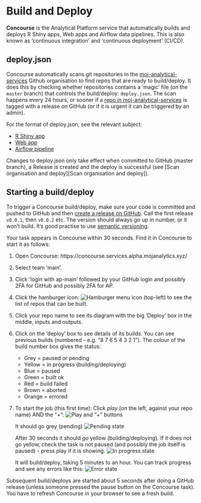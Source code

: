 # Build and Deploy {#build-and-deploy}

**Concourse** is the Analytical Platform service that automatically builds and deploys R Shiny apps, Web apps and Airflow data pipelines. This is also known as 'continuous integration' and 'continuous deployment' (CI/CD).

## deploy.json

Concourse automatically scans git repositories in the [moj-analytical-services](https://github.com/moj-analytical-services/) Github organisation to find repos that are ready to build/deploy.  It does this by checking whether repositories contains a 'magic' file (on the `master` branch) that controls the build/deploy: `deploy.json`. The scan happens every 24 hours, or sooner if a [repo in moj-analytical-services](https://github.com/moj-analytical-services) is tagged with a release on GitHub (or if it is urgent it can be triggered by an admin).

For the format of deploy.json, see the relevant subject:

* [R Shiny app](#rshiny-deploy)
* [Web app](https://moj-analytical-services.github.io/platform_user_guidance/deploying-a-static-web-app.html#deploy.json-1)
* [Airflow pipeline](https://moj-analytical-services.github.io/platform_user_guidance/data-pipelines.html#deploy.json)

Changes to deploy.json only take effect when committed to GitHub (master branch), a Release is created and the deploy is successful (see [Scan organisation and deploy][Scan organisation and deploy]).

## Starting a build/deploy

To trigger a Concourse build/deploy, make sure your code is committed and pushed to GitHub and then [create a release on GitHub](https://help.github.com/articles/creating-releases/). Call the first release `v0.0.1`, then `v0.0.2` etc. The version should always go up in number, or it won't build. It's good practise to use [semantic versioning](https://semver.org/).

Your task appears in Concourse within 30 seconds. Find it in Concourse to start it as follows:

1. Open Concourse: https://concourse.services.alpha.mojanalytics.xyz/
2. Select team 'main'.
3. Click 'login with ap-main' followed by your GitHub login and possibly 2FA for GitHub and possibly 2FA for AP.
4. Click the hamburger icon: ![Hamburger menu icon](images/build_and_deploy/concourse_menu.png) (top-left) to see the list of repos that can be built.
5. Click your repo name to see its diagram with the big 'Deploy' box in the middle, inputs and outputs.
6. Click on the 'deploy' box to see details of its builds. You can see previous builds (numbered - e.g. "8 7 6 5 4 3 2 1"). The colour of the build number box gives the status:
    * Grey = paused or pending
    * Yellow = in progress (building/deploying)
    * Blue = paused
    * Green = built ok
    * Red = build failed
    * Brown = aborted
    * Orange = errored
7. To start the job (this first time): Click *play* (on the left, against your repo name) AND the "*+*":
   ![Play and "+" buttons](images/build_and_deploy/concourse_new_build.png)

   It should go grey (pending)
   ![Pending state](images/build_and_deploy/concourse_pending.png)

   After 30 seconds it should go yellow (building/deploying). If it does not go yellow, check the task is not paused (and possibly the job itself is paused) - press play if it is showing.
   ![In progress state](images/build_and_deploy/concourse_in_progress.png)

   It will build/deploy, taking 5 minutes to an hour. You can track progress and see any errors like this:
   ![Error state](images/build_and_deploy/concourse_error.png)

Subsequent build/deploys are started about 5 seconds after doing a GitHub release (unless someone pressed the pause button on the Concourse task). You have to refresh Concourse in your browser to see a fresh build.
